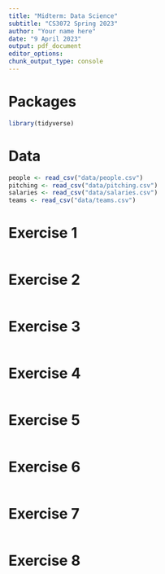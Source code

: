 ```yaml
---
title: "Midterm: Data Science"
subtitle: "CS3072 Spring 2023"
author: "Your name here"
date: "9 April 2023"
output: pdf_document
editor_options: 
chunk_output_type: console
---
```


# Packages

```r
library(tidyverse)
``` 

# Data

```r
people <- read_csv("data/people.csv")
pitching <- read_csv("data/pitching.csv")
salaries <- read_csv("data/salaries.csv")
teams <- read_csv("data/teams.csv")
```

# Exercise 1

```r

```

# Exercise 2

```r

```

# Exercise 3

```r

```

# Exercise 4

```r

```

# Exercise 5

```r

```

# Exercise 6

```r

```

# Exercise 7

```r

```

# Exercise 8
```r

```
